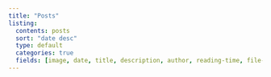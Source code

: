 ```yaml
---
title: "Posts"
listing:
  contents: posts
  sort: "date desc"
  type: default
  categories: true
  fields: [image, date, title, description, author, reading-time, file-modified]
---
```



